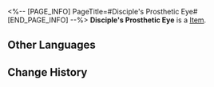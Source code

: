<%-- [PAGE_INFO]
PageTitle=#Disciple's Prosthetic Eye#
[END_PAGE_INFO] --%>
{{Item Infobox
|id          = 31131
|image       = Item Disciple's Prosthetic Eye.png
|type        = 
|invCategory = Relics
|rarity      = 2
|effect      = 
|description = An ingenium eye that once belonged to someone. After being expelled from its owner's body, it is now completely useless.
|source1     = [[Cavern of Corrosion: Alchemy Commission]]
}}
'''Disciple's Prosthetic Eye''' is a [[Item]].

==Other Languages==
{{Other Languages
|en   = Disciple's Prosthetic Eye
|zhs  = 莳者的复明义眼
|zht  = 蒔者的復明義眼
|ja   = 蒔者の光をもたらす義眼
|ko   = 제자에게 빛을 가져다준 의안
|es   = Ojo prostético de la discípula
|fr   = Prothèse oculaire de Disciple
|ru   = Искусственный глаз ученика
|th   = Disciple's Prosthetic Eye
|vi   = Mắt Giả Phục Minh Của Môn Đồ
|de   = Augenprothese der Jüngerin
|id   = Disciple's Prosthetic Eye
|pt   = Olho Protético da Discípula
}}

==Change History==
{{Change History|1.2}}